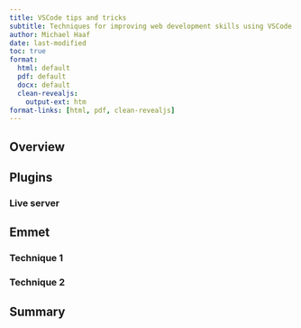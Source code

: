 ```yaml
---
title: VSCode tips and tricks
subtitle: Techniques for improving web development skills using VSCode
author: Michael Haaf
date: last-modified
toc: true
format: 
  html: default
  pdf: default
  docx: default
  clean-revealjs: 
    output-ext: htm
format-links: [html, pdf, clean-revealjs]
---
```


## Overview

## Plugins

### Live server

## Emmet

### Technique 1

### Technique 2

## Summary
